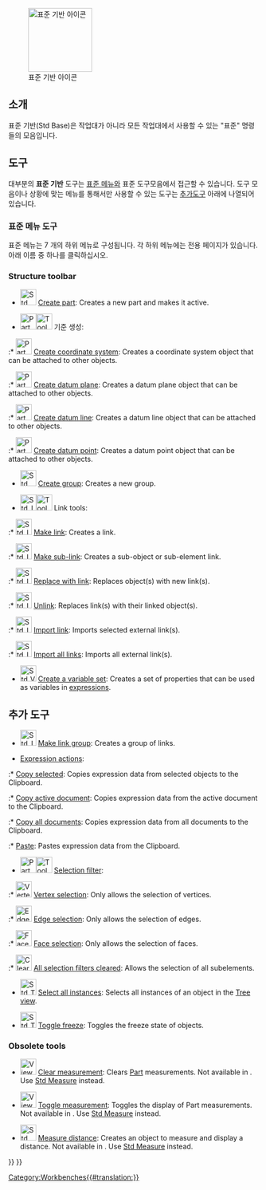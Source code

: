 <languages/>

{{Docnav
|[[Workbenches/ko|작업대]]
|[[Assembly_Workbench/ko|조립 작업대]]
|IconL=
|IconR=Workbench_Assembly.svg
}}

[[Image:Freecad.svg|thumb|128px|표준 기반 아이콘]]

{{TOCright}}

<span id="Introduction"></span>
==소개==

표준 기반(Std Base)은 작업대가 아니라 모든 작업대에서 사용할 수 있는 "표준" 명령들의 모음입니다.

<span id="Tools"></span>
==도구==

<div class="mw-translate-fuzzy">
대부분의 '''표준 기반''' 도구는 [[Standard_Menu/ko|표준 메뉴]]와 표준 도구모음에서 접근할 수 있습니다. 도구 모음이나 상황에 맞는 메뉴를 통해서만 사용할 수 있는 도구는 [[#Additional_tools|추가도구]] 아래에 나열되어 있습니다.
</div>

<span id="Standard_menu"></span>
<div class="mw-translate-fuzzy">
===표준 메뉴 도구===
</div>

표준 메뉴는 7 개의 하위 메뉴로 구성됩니다. 각 하위 메뉴에는 전용 페이지가 있습니다. 아래 이름 중 하나를 클릭하십시오.

<!--Please keep info below synchronized with Std_Base, Standard_Menu, Std_File_Menu etc.-->
{{StdMenu
|
[[Std_File_Menu/ko|파일]]
&nbsp;&nbsp;&nbsp;
[[Std_Edit_Menu/ko|편집]]
&nbsp;&nbsp;&nbsp;
[[Std_View_Menu/ko|보기]]
&nbsp;&nbsp;&nbsp;
[[Std_Tools_Menu/ko|도구]]
&nbsp;&nbsp;&nbsp;
[[Std_Macro_Menu/ko|매크로]]
&nbsp;&nbsp;&nbsp;
[[Std_Windows_Menu/ko|창]]
&nbsp;&nbsp;&nbsp;
[[Std_Help_Menu/ko|도움말]]
}}

===Structure toolbar===

* [[File:Std_Part.svg|32px]] [[Std_Part|Create part]]: Creates a new part and makes it active.

* <span id="Part_Datums">[[File:Part_CoordinateSystem.svg|x32px]][[Image:Toolbar_flyout_arrow_blue_background.svg|x32px]] 기준 생성: {{Version|1.1}}</span><!--Do not edit span id: the Part_Datums pages redirect here-->

:* [[File:Part_CoordinateSystem.svg|32px]] [[Part_CoordinateSystem|Create coordinate system]]: Creates a coordinate system object that can be attached to other objects. {{Version|1.1}}

:* [[File:Part_DatumPlane.svg|32px]] [[Part_DatumPlane|Create datum plane]]: Creates a datum plane object that can be attached to other objects. {{Version|1.1}}

:* [[File:Part_DatumLine.svg|32px]] [[Part_DatumLine|Create datum line]]: Creates a datum line object that can be attached to other objects. {{Version|1.1}}

:* [[File:Part_DatumPoint.svg|32px]] [[Part_DatumPoint|Create datum point]]: Creates a datum point object that can be attached to other objects. {{Version|1.1}}

* [[File:Std_Group.svg|32px]] [[Std_Group|Create group]]: Creates a new group.

* <span id="Std_LinkActions">[[File:Std_LinkMake.svg|x32px]][[Image:Toolbar_flyout_arrow_blue_background.svg|x32px]] Link tools:</span><!--Do not edit span id: the Std_LinkActions pages redirect here-->

:* [[File:Std_LinkMake.svg|32px]] [[Std_LinkMake|Make link]]: Creates a link.

:* [[File:Std_LinkMakeRelative.svg|32px]] [[Std_LinkMakeRelative|Make sub-link]]: Creates a sub-object or sub-element link.

:* [[File:Std_LinkReplace.svg|32px]] [[Std_LinkReplace|Replace with link]]: Replaces object(s) with new link(s).

:* [[File:Std_LinkUnlink.svg|32px]] [[Std_LinkUnlink|Unlink]]: Replaces link(s) with their linked object(s).

:* [[File:Std_LinkImport.svg|32px]] [[Std_LinkImport|Import link]]: Imports selected external link(s).

:* [[File:Std_LinkImportAll.svg|32px]] [[Std_LinkImportAll|Import all links]]: Imports all external link(s).

* [[File:Std_VarSet.svg|32px]] [[Std_VarSet|Create a variable set]]: Creates a set of properties that can be used as variables in [[Expressions|expressions]]. {{Version|1.0}}

<span id="Additional_tools"></span>
<div class="mw-translate-fuzzy">
==추가 도구==
</div>

* [[File:Std_LinkMakeGroup.svg|32px]] [[Std_LinkMakeGroup|Make link group]]: Creates a group of links.

* [[Std_Expressions|Expression actions]]:

:* [[Std_Expressions#Copy_selected|Copy selected]]: Copies expression data from selected objects to the Clipboard.

:* [[Std_Expressions#Copy_active_document|Copy active document]]: Copies expression data from the active document to the Clipboard.

:* [[Std_Expressions#Copy_all_documents|Copy all documents]]: Copies expression data from all documents to the Clipboard.

:* [[Std_Expressions#Paste|Paste]]: Pastes expression data from the Clipboard.

* [[Image:Part_SelectFilter.svg|x32px]][[Image:Toolbar_flyout_arrow_blue_background.svg|x32px]] [[Part_SelectFilter|Selection filter]]: {{Version|1.0}}

:* [[Image:Vertex-selection.svg|32px]] [[Part_SelectFilter#Vertex_selection|Vertex selection]]: Only allows the selection of vertices.

:* [[Image:Edge-selection.svg|32px]] [[Part_SelectFilter#Edge_selection|Edge selection]]: Only allows the selection of edges.

:* [[Image:Face-selection.svg|32px]] [[Part_SelectFilter#Face_selection|Face selection]]: Only allows the selection of faces.

:* [[Image:Clear-selection.svg|32px]] [[Part_SelectFilter#All_selection_filters_cleared|All selection filters cleared]]: Allows the selection of all subelements.

* [[File:Std_TreeSelectAllInstances.svg|32px]] [[Std_TreeSelectAllInstances|Select all instances]]: Selects all instances of an object in the [[Tree_view|Tree view]].

* [[File:Std_ToggleFreeze.svg|32px]] [[Std_ToggleFreeze|Toggle freeze]]: Toggles the freeze state of objects. {{Version|1.0}}

===Obsolete tools===

* [[Image:View_Measure_Clear_All.svg|32px]] [[View_Measure_Clear_All|Clear measurement]]: Clears [[Part_Workbench|Part]]  measurements. Not available in {{VersionPlus|1.0}}. Use [[Std Measure|Std Measure]] instead.

* [[Image:View_Measure_Toggle_All.svg|32px]] [[View_Measure_Toggle_All|Toggle measurement]]: Toggles the display of Part measurements. Not available in {{VersionPlus|1.0}}. Use [[Std Measure|Std Measure]] instead.

* [[Image:Std_MeasureDistance.svg|32px]] [[Std_MeasureDistance|Measure distance]]: Creates an object to measure and display a distance. Not available in {{VersionPlus|1.0}}. Use [[Std Measure|Std Measure]] instead.


{{Docnav
|[[Workbenches/ko|작업대]]
|[[Assembly_Workbench/ko|조립 작업대]]
|IconL=
|IconR=Workbench_Assembly.svg
}}

{{Std_Base_navi{{#translation:}}}}
{{Userdocnavi{{#translation:}}}}
[[Category:Workbenches{{#translation:}}]]
